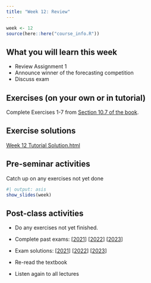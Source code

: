 ```yaml
---
title: "Week 12: Review"
---
```


```r
week <- 12
source(here::here("course_info.R"))
```

## What you will learn this week

* Review Assignment 1
* Announce winner of the forecasting competition
* Discuss exam

## Exercises (on your own or in tutorial)

Complete Exercises 1-7 from [Section 10.7 of the book](https://otexts.com/fpp3/dynamic-exercises.html).

## Exercise solutions

::: {.callout appearance="minimal"}
<i class="bi bi-download"></i> [Week 12 Tutorial Solution.html](Week12.html){download="Week 12 Tutorial Solution.html"}
:::

## Pre-seminar activities

Catch up on any exercises not yet done

```r
#| output: asis
show_slides(week)
```


## Post-class activities

* Do any exercises not yet finished.
* Complete past exams: [[2021](/exams/exam2021.pdf)] [[2022](/exams/exam2022.pdf)] [[2023](/exams/exam2023.pdf)]
* Exam solutions: [[2021](/exams/exam2021_solutions.pdf)] [[2022](/exams/exam2022_solutions.pdf)] [[2023](/exams/exam2023_solutions.pdf)]

* Re-read the textbook
* Listen again to all lectures


